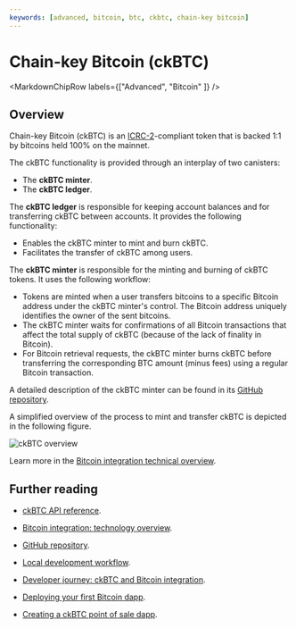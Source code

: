 ```yaml
---
keywords: [advanced, bitcoin, btc, ckbtc, chain-key bitcoin]
---
```




# Chain-key Bitcoin (ckBTC)

<MarkdownChipRow labels={["Advanced", "Bitcoin" ]} />

## Overview

Chain-key Bitcoin (ckBTC) is an [ICRC-2](https://github.com/dfinity/ICRC-1/blob/main/standards/ICRC-2/README.md)-compliant token that is backed 1:1 by bitcoins held 100% on the mainnet.

The ckBTC functionality is provided through an interplay of two canisters:
- The **ckBTC minter**.
- The **ckBTC ledger**.

The **ckBTC ledger** is responsible for keeping account balances and for transferring ckBTC between accounts. It provides the following functionality:
- Enables the ckBTC minter to mint and burn ckBTC.
- Facilitates the transfer of ckBTC among users.

The **ckBTC minter** is responsible for the minting and burning of ckBTC tokens. It uses the following workflow:
- Tokens are minted when a user transfers bitcoins to a specific Bitcoin address under the ckBTC minter's control. The Bitcoin address uniquely identifies the owner of the sent bitcoins.
- The ckBTC minter waits for confirmations of all Bitcoin transactions that affect the total supply of ckBTC (because of the lack of finality in Bitcoin).
- For Bitcoin retrieval requests, the ckBTC minter burns ckBTC before transferring the corresponding BTC amount (minus fees) using a regular Bitcoin transaction.

A detailed description of the ckBTC minter can be found in its [GitHub repository](https://github.com/dfinity/ic/tree/master/rs/bitcoin/ckbtc/minter).

A simplified overview of the process to mint and transfer ckBTC is depicted in the following figure.

![ckBTC overview](../_attachments/ckbtc-overview.png)

Learn more in the [Bitcoin integration technical overview](/docs/current/references/bitcoin-how-it-works).

## Further reading

- [ckBTC API reference](/docs/current/references/ckbtc-reference).

- [Bitcoin integration: technology overview](/docs/current/references/bitcoin-how-it-works).

- [GitHub repository](https://github.com/dfinity/ic/tree/master/rs/bitcoin/ckbtc/minter).

- [Local development workflow](local-development.mdx).

- [Developer journey: ckBTC and Bitcoin integration](/docs/current/tutorials/developer-journey/level-4/4.3-ckbtc-and-bitcoin).

- [Deploying your first Bitcoin dapp](https://github.com/dfinity/examples/tree/master/motoko/basic_bitcoin).

- [Creating a ckBTC point of sale dapp](https://github.com/dfinity/examples/tree/master/motoko/ic-pos).
